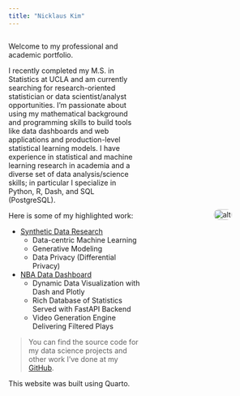 ```yaml
---
title: "Nicklaus Kim"
---
```


<div style="display: flex; align-items: center; gap: 5rem; width: 100%;">

<!-- Left side (text) -->
<div style="flex: 2;">

Welcome to my professional and academic portfolio.

I recently completed my M.S. in Statistics at UCLA and am currently searching for research-oriented statistician or data scientist/analyst opportunities. I'm passionate about using my mathematical background and programming skills to build tools like data dashboards and web applications and production-level statistical learning models. I have experience in statistical and machine learning research in academia and a diverse set of data analysis/science skills; in particular I specialize in Python, R, Dash, and SQL (PostgreSQL).
<!--— and I love turning complex data into intuitive interfaces that enable visual storytelling.-->

Here is some of my highlighted work:

* [Synthetic Data Research](projects/posts/ms-thesis/index.qmd)
    + Data-centric Machine Learning
    + Generative Modeling
    + Data Privacy (Differential Privacy)
* [NBA Data Dashboard](projects/index.qmd)
    + Dynamic Data Visualization with Dash and Plotly
    + Rich Database of Statistics Served with FastAPI Backend
    + Video Generation Engine Delivering Filtered Plays
<!--* [Founding Fathers Correspondence Network](projects/index.qmd)
    + Knowledge Networks and Other Visualizations in Dash
    + Temporal and Geospatial Analysis of Letter Frequencies
    + Large Language Model Topic Analysis-->
<br>

> You can find the source code for my data science projects and other work I've done at my [GitHub](https://github.com/nicklauskim){.underline}.


This website was built using Quarto.

<!-- Also, check out some of my writing, from blog posts on ideas in stats and data science in the real world, both past and present

* [Sample Post 1](blog/index.qmd)
* [Sample Post 2](blog/index.qmd)

to math and stats notes from both my own self-learning and my teaching/tutoring ventures

* [Sample Notes 1](notes/index.qmd)
* [Sample Notes ](notes/index.qmd)--->

</div>


<!-- Right side (image) -->
<div style="flex: 1; display: flex; justify-content: center; padding: 1rem;">
  <img src="blog/profile.jpg" alt="alt" style="width: 100%; border-radius: 10px;">

</div>

</div>




